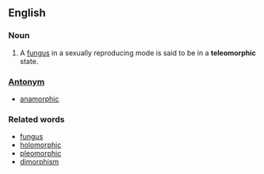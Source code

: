 ==English==
===Noun===
#A [[fungus]] in a sexually reproducing mode is said to be in a '''teleomorphic''' state.

===[[Antonym]]===
*[[anamorphic]]

===Related words===
*[[fungus]]
*[[holomorph]]ic
*[[pleomorph]]ic
*[[dimorphism]]